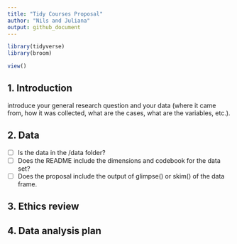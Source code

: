 ```yaml
---
title: "Tidy Courses Proposal"
author: "Nils and Juliana"
output: github_document
---
```


```r
library(tidyverse)
library(broom)
```

```r
view()
```


## 1. Introduction
introduce your general research question and your data (where it came from, how it was collected, what are the cases, what are the variables, etc.).


## 2. Data
- [ ] Is the data in the /data folder?
- [ ] Does the README include the dimensions and codebook for the data set?
- [ ] Does the proposal include the output of glimpse() or skim() of the data frame.



## 3. Ethics review


## 4. Data analysis plan



